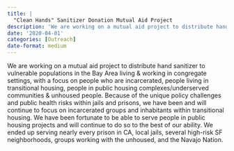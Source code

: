 ```yaml
---
title: |
  "Clean Hands" Sanitizer Donation Mutual Aid Project
description: 'We are working on a mutual aid project to distribute hand sanitizer to vulnerable populations in the Bay Area living & working in congregate settings, with a focus on people who are incarcerated, people living in transitional housing, people in public housing complexes/underserved communities & unhoused people.'
date: '2020-04-01'
categories: [Outreach]
date-format: medium 
---
```



We are working on a mutual aid project to distribute hand sanitizer to vulnerable populations in the Bay Area living & working in congregate settings, with a focus on people who are incarcerated, people living in transitional housing, people in public housing complexes/underserved communities & unhoused people. Because of the unique policy challenges and public health risks within jails and prisons, we have been and will continue to focus on incarcerated groups and inhabitants within transitional housing. We have been fortunate to be able to serve people in public housing projects and will continue to do so to the best of our ability. We ended up serving nearly every prison in CA, local jails, several high-risk SF neighborhoods, groups working with the unhoused, and the Navajo Nation.


